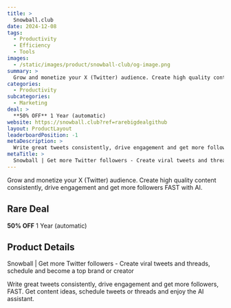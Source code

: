 ```yaml
---
title: >
  Snowball.club
date: 2024-12-08
tags:
  - Productivity
  - Efficiency
  - Tools
images:
  - /static/images/product/snowball-club/og-image.png
summary: >
  Grow and monetize your X (Twitter) audience. Create high quality content consistently, drive engagement and get more followers FAST with AI.
categories:
  - Productivity
subcategories:
  - Marketing
deal: >
  **50% OFF** 1 Year (automatic)
website: https://snowball.club?ref=rarebigdealgithub
layout: ProductLayout
leaderboardPosition: -1
metaDescription: >
  Write great tweets consistently, drive engagement and get more followers, FAST. Get content ideas, schedule tweets or threads and enjoy the AI assistant.
metaTitle: >
  Snowball | Get more Twitter followers - Create viral tweets and threads, schedule and become a top brand or creator
---
```

Grow and monetize your X (Twitter) audience. Create high quality content consistently, drive engagement and get more followers FAST with AI.

## Rare Deal

**50% OFF** 1 Year (automatic)

## Product Details

Snowball | Get more Twitter followers - Create viral tweets and threads, schedule and become a top brand or creator

Write great tweets consistently, drive engagement and get more followers, FAST. Get content ideas, schedule tweets or threads and enjoy the AI assistant.
